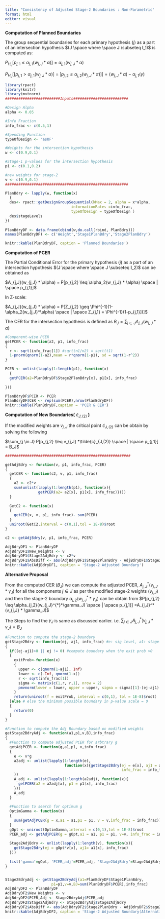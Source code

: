 ```yaml
---
title: "Consistency of Adjusted Stage-2 Boundaries : Non-Parametric"
format: html
editor: visual
---
```


**Computation of Planned Boundaries**

The group sequential boundaries for each primary hypothesis $(j)$ as a part of an intersection hypothesis $(J \space where \space J \subseteq I_1)$ is computed as:

$P_{H_J}[p_{j,1} \leq \alpha_{j,1}(w_{j,J} * \alpha)] = \alpha_{j,1}(w_{j,J} * \alpha)$

$P_{H_J}[[p_{j,1} > \alpha_{j,1}(w_{j,J} * \alpha)] \cap [p_{j,2} \leq \alpha_{j,2}(w_{j,J} * \alpha)] ] = (w_{j,J} * \alpha) - \alpha_{j,1}(\gamma)$

```r
library(rpact)
library(knitr)
library(mvtnorm)
#########################Inputs#########################

#Design Alpha
alpha <- 0.05

#Info Fraction
info_frac <- c(0.5,1)

#Spending Function
typeOfDesign <- 'asOF'

#Weights for the intersection hypothesis
w <- c(0.9,0.1)   

#Stage-1 p-values for the intersection hypothesis
p1 <- c(0.1,0.2)

#new weights for stage-2
v <- c(0.9,0.1) 
########################################################

PlanBdry <- lapply(w, function(x)
  {
  des<- rpact::getDesignGroupSequential(kMax = 2, alpha = x*alpha, 
                              informationRates =info_frac, 
                              typeOfDesign = typeOfDesign )
  des$stageLevels
})
  
PlanBdryDF <- data.frame(cbind(w,do.call(rbind, PlanBdry)))
names(PlanBdryDF) <- c('Weight','Stage1PlanBdry','Stage2PlanBdry')

knitr::kable(PlanBdryDF, caption = 'Planned Boundaries')

```

**Computation of PCER**

The Partial Conditional Error for the primary hypothesis $(j)$ as a part of an intersection hypothesis $(J \space where \space J \subseteq I_2)$ can be obtained as

$A_{j,J}(w_{j,J} * \alpha) = P[p_{j,2} \leq \alpha_2(w_{j,J} * \alpha) \space | \space p_{j,1}]$

In Z-scale:

$A_{j,J}(w_{j,J} * \alpha) = P[Z_{j,2} \geq \Phi^{-1}(1-\alpha_2(w_{j,J}*\alpha) \space | \space Z_{j,1} = \Phi^{-1}(1-p_{j,1}])]$

The CER for the intersection hypothesis is defined as $B_J = \sum_{j \in J} A_{j,J}(w_{j,J} * \alpha)$

```r
#Component-wise PCER
getPCER <- function(a2, p1, info_frac)
{
  r <- sqrt(info_frac[1]) #sqrt(n1/n2) = sqrt(t1)
  1-pnorm(qnorm(1-a2),mean = r*qnorm(1-p1), sd = sqrt(1-r^2))
}

PCER <- unlist(lapply(1:length(p1), function(x)
  {
  getPCER(a2=PlanBdryDF$Stage2PlanBdry[x], p1[x], info_frac)
  
}))

PlanBdryDF$PCER <- PCER
PlanBdryDF$CER <- rep(sum(PCER),nrow(PlanBdryDF))
knitr::kable(PlanBdryDF,caption = 'PCER & CER')
```

**Computation of New Boundaries(** $\tilde{c}_{J,(2)}$ **)**

If the modified weights are $v_{j,J}$ the critical point $\tilde{c}_{J,(2)}$ can be obtain by solving the following

$\sum_{j \in J} P[p_{j,2} \leq v_{j,J} *\tilde{c}_{J,(2)} \space | \space p_{j,1}] = B_J$

```r

#########################################################

getAdjBdry <- function(v, p1, info_frac, PCER)
{
  getCER <- function(c2, v, p1, info_frac)
  {
    a2 <- c2*v
    sum(unlist(lapply(1:length(p1), function(x){
               getPCER(a2= a2[x], p1[x], info_frac)})))
  }
  
  GetC2 <- function(x)
  {
    getCER(x, v, p1, info_frac)- sum(PCER)
  }
  uniroot(GetC2,interval = c(0,1),tol = 1E-8)$root
}

c2 <- getAdjBdry(v, p1, info_frac, PCER)

AdjBdryDF1 <- PlanBdryDF
AdjBdryDF1$New_Weights <- v
AdjBdryDF1$Stage2AdjBdry <- c2*v
AdjBdryDF1$AbsDiff <- abs(AdjBdryDF1$Stage2PlanBdry - AdjBdryDF1$Stage2AdjBdry)
knitr::kable(AdjBdryDF1, caption = 'Stage-2 Adjusted Boundary')
```

**Alternative Proposal**

From the computed CER ($B_J$) we can compute the adjusted PCER, $A_{j,J}^*(v_{j,J} * \gamma_J)$ for all the components $j \in J$ as per the modified stage-2 weights ($v_{j,J}$) and then the stage-2 boundary $\alpha_{j,2}(w_{j,J}^{*}*\gamma_J)$ can be obtain from $P[p_{j,2} \leq \alpha_{j,2}(w_{j,J}^{*}*\gamma_J) \space | \space p_{j,1}] =A_{j,J}^*(v_{j,J} * \gamma_J)$

The Steps to find the $\gamma_J$ is same as discussed earlier. i.e. $\sum_{j \in J} A_{j,J}^*(v_{j,J} * \gamma_J) = B_J$

```r
#Function to compute the stage-2 boundary 
getStage2Bdry <- function(ej, aj1, info_frac) #e: sig level, a1: stage-1 boundary
{
  if((ej-aj1)>0 || ej != 0) #compute boundary when the exit prob >0
  {
    exitProb<-function(x)
    {
      upper <- c(qnorm(1-aj1), Inf)
      lower <- c(-Inf, qnorm(1-x))
      r <- sqrt(info_frac[1])
      sigma <- matrix(c(1,r, r,1), nrow = 2)
      pmvnorm(lower = lower, upper = upper, sigma = sigma)[1]-(ej-aj1)
    }
    return(uniroot(f = exitProb, interval = c(0,1), tol = 1E-8)$root)
  }else # else the minimum possible boundary in p-value scale = 0
  {
    return(0)
  }
}

#Function to compute the Adj Boundary based on modified weights 
getStage2BdryAdj <- function(a1,p1,v,BJ,info_frac)
{
  #Function to compute adjusted PCER for arbtrary g
  getAdjPCER <- function(g,a1,p1, v,info_frac)
  {
    e <- v*g 
    a2adj <- unlist(lapply(1:length(e),
                           function(x){getStage2Bdry(ej = e[x], aj1 = a1[x],
                                                     info_frac = info_frac)}
    ))
    A_adj <- unlist(lapply(1:length(a2adj), function(x){
      getPCER(a2 = a2adj[x], p1 = p1[x], info_frac)
    }))
    A_adj
  }
  
  #Function to search for optimum g
  OptimGamma <- function(x)
  {
    sum(getAdjPCER(g = x,a1 = a1,p1 = p1, v = v,info_frac = info_frac))-BJ
  }
  gOpt <- uniroot(OptimGamma,interval = c(0,1),tol = 1E-8)$root
  PCER_adj <- getAdjPCER(g = gOpt,a1 = a1, p1 = p1, v=v, info_frac = info_frac)
  
  Stage2AdjBdry <- unlist(lapply(1:length(v), function(x){
    getStage2Bdry(ej = gOpt*v[x], aj1= a1[x], info_frac)
  }))
  
  list('gamma'=gOpt, 'PCER_adj'=PCER_adj, 'Stage2AdjBdry'=Stage2AdjBdry)
}


Stage2BdryAdj <- getStage2BdryAdj(a1=PlanBdryDF$Stage1PlanBdry,
                     p1=p1,v=v,BJ=sum(PlanBdryDF$PCER),info_frac)
AdjBdryDF2 <- PlanBdryDF
AdjBdryDF2$New_Weights <- v
AdjBdryDF2$PCER_Adj <- Stage2BdryAdj$PCER_adj
AdjBdryDF2$Stage2AdjBdry <- Stage2BdryAdj$Stage2AdjBdry
AdjBdryDF2$AbsDiff <- abs(AdjBdryDF2$Stage2PlanBdry - AdjBdryDF2$Stage2AdjBdry)
knitr::kable(AdjBdryDF2, caption = 'Stage-2 Adjusted Boundary(Alternative Method)')
```
